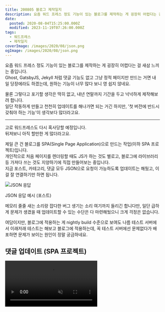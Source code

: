 ```yaml
---
title: 200805 블로그 제작일지
description: 요즘 워드 프레스 정도 기능이 있는 블로그를 제작하는 게 굉장히 어렵다는 걸 새삼 느끼는 중입니다.Ghost, GatsbyJS, Jekyll 처럼 댓글 기능도 없고 그냥 정적 페이지만 만드는 거면 내일 당장에라도 하겠는데, 원하는 기능이 너무 많다 보니 영 쉽지 않네요. 물론 그렇다고 포기할 생각은 딱히 없고, 내년 연말까지 기간을 두고 넉넉하게 제작해보려 합니다.일단 작동하게 만들고 천천히 업데이트를 해나가면
date:
  posted: 2020-08-04T15:25:00.000Z
  modified: 2023-11-19T07:26:00.000Z
tags:
  - 워드프레스
  - 제작일지
coverImage: /images/2020/08/json.png
ogImage: /images/2020/08/json.png
---
```


요즘 워드 프레스 정도 기능이 있는 블로그를 제작하는 게 굉장히 어렵다는 걸 새삼 느끼는 중입니다.  
Ghost, GatsbyJS, Jekyll 처럼 댓글 기능도 없고 그냥 정적 페이지만 만드는 거면 내일 당장에라도 하겠는데, 원하는 기능이 너무 많다 보니 영 쉽지 않네요.

물론 그렇다고 포기할 생각은 딱히 없고, 내년 연말까지 기간을 두고 넉넉하게 제작해보려 합니다.  
일단 작동하게 만들고 천천히 업데이트를 해나가면 되는 거긴 하지만, '첫 버전에 반드시 갖춰야 하는 기능'이 생각보다 많더라고요.

---

고로 워드프레스도 다시 혹사당할 예정입니다.  
뒤져보니 아직 할만한 게 많더라고요.

제일 큰 건 블로그를 SPA(Single Page Application)으로 만드는 작업(이하 SPA 프로젝트)입니다.  
개인적으로 처음 페이지를 렌더링할 때도 JS가 하는 것도 별로고, 블로그에 라이브러리 등 가져다 쓰는 것도 지양하기에 직접 만들어보는 중입니다.  
지금 포스트, 카테고리, 댓글 모두 JSON으로 요청이 가능하도록 업데이트는 해뒀고, 이걸 잘 연결하기만 하면 됩니다.

![JSON 응답](/images/2020/08/json.png)

JSON 응답 예시 (포스트)

메모리 줄줄 새는 소리랑 잡다한 버그 생기는 소리 여기까지 들리긴 합니다만, 일단 급하게 문제가 생겼을 때 업데이트할 수 있는 수단은 다 마련해뒀으니 크게 걱정은 없습니다.

여담이지만, 블로그에 적용하는 게 nightly build 수준으로 보여도 나름 테스트 서버에서 이래저래 테스트는 해보고 블로그에 적용하는데, 꼭 테스트 서버에선 문제없다가 배포하면 문제가 보이는 원인이 정말 궁금하네요.

## 댓글 업데이트 (SPA 프로젝트)

<video autoPlay playsInline muted loop src="/images/2020/08/update-comments.mp4" />

워드프레스 블로그 시작부터 댓글은 페이지 요청 없이 댓글 목록만 업데이트되게 잡다한 시도를 많이 했습니다.

변화를 감지해 변화된 내용만 업데이트한다는 게 여간 쉬운 일이 아니라 지금까진 그냥 댓글을 입력하면 댓글 목록을 통째로 업데이트해왔는데, 그렇게 무식하게 통째로 업데이트하는 것 자체가 마음이 아프고 댓글에 첨부한 파일도 다 다시 불러오는 모습이 여간 보기 불편한 게 아니었습니다.

댓글 목록을 JSON으로 만드는 것도 골머리를 많이 썩였는데, [wp\_list\_comments()](https://developer.wordpress.org/reference/functions/wp%5Flist%5Fcomments/)로 댓글 목록을 불러오니 최근에 쓴 댓글이 순서대로 들어있는 Array가 반환되더라고요.  
이걸 JS에서 부모를 찾아다 연결하려니 여간 골 아픈 일이 아닌지라 고민하던 와중에 [Walker\_Comment](https://developer.wordpress.org/reference/classes/walker%5Fcomment/)를 알게 되고 그나마 수월하게 작업했습니다.

이제 댓글 안에 답글 목록이 생성되긴 하는데, 다시 마주한 문제는 제 블로그 댓글 깊이(답글을 달 수 있는 답글)를 10으로 설정해뒀단 겁니다.

![댓글 리스트](/images/2020/08/comments-list.png)

편하게 그림으로 설명하자면 저렇게 아래로 가지를 10번 뻗을 수 있단 겁니다.  
그리고 저 목록의 변화를 감지해서 업데이트해야 하는 상황인 거고요.

아무리 생각해도 많이 어렵고, 투자 대비 이익이 많이 적기에, 그냥 댓글 깊이를 2로 바꾸고 881개 댓글을 모두 수정할 각오로 리스트를 확인하는데, 설정에서 깊이만 변경하면 굳이 별 수정을 하지 않아도 3단계 이상 댓글이 모두 2단계로 병합됩니다.  
워드프레스 개발진께 큰절 올리며 작업했습니다.

3단계 이상의 답글이 있을 땐 재귀함수 돌려가며 답글 목록 업데이트해야 했는데, 이젠 2단계가 끝이니 forEach 한 번만 돌리면 답글 목록 업데이트가 끝납니다.  
아직 무식하게 forEach로 저장해둔 원본 array랑 비교 중인데, 알고리즘 공부를 하지 않는 이상에야 이 이상 최적화가 될까 싶네요.  
알고리즘 공부도 시작할 때가 왔지 싶습니다.

---

추가로 댓글 목록도 Lazy Load로 불러옵니다.  
따라서 좌측 드로워에서 최근 댓글을 클릭하면 댓글의 위치가 아니라 댓글 목록 위치까지만 스크롤 합니다.

## 카테고리 페이지 업데이트 (SPA 프로젝트)

이건 원래 infinite scroll을 사용해 페이지 새로 고침이 없었는데, 이번에 작업하며 그냥 infinite scroll을 없앴습니다.  
검색엔진 최적화 문제로도 말이 많고, footer를 보기도 힘들고, 원하는 페이지로 단번에 건너뛰기도 힘든 여러모로 블로그엔 크게 어울리지 않는 형식 같아 페이지 목록이 표시되게 해뒀습니다.

아직 뒤로 가기 / 앞으로 가기 등으론 목록이 업데이트되지 않습니다…  
popstate 이벤트도 함부로 쓰다간 엉망진창 될 게 훤히 보여서 확실히 문제가 없다고 판단되면 업데이트할 예정입니다.

## 기타

* JS에서 무의미한 글로벌 변수와 함수를 제거했습니다.
* db에 접근을 최소화했습니다. 이젠 ttfb가 30ms 중반대도 나옵니다. 어쩌다 이렇게 성능에 집착하게 됐는지 모르겠네요.
* 쿠키에 SameSite 옵션을 추가했습니다.
* 404 페이지에 누락된 배경을 업데이트했습니다.
* 파이어폭스에도 커스텀 스크롤바를 적용했습니다.
* 적기 수치스럽지만 noreferrer를 noreferer로 적어뒀습니다. noreferrer로 업데이트했습니다.
* 댓글에 미디어 추가하는 함수를 최적화했으나, 이젠 의미가 없어져 버렸네요.

---

![git merge branch](/images/2020/08/merge-branch.png)

혼자 보는 커밋이라 메시지를 많이 대충 씁니다…😅

여담으로 이번에 작업하며 처음으로 branch를 분리해보고 병합해봤습니다.  
블로그에 업데이트하긴 많이 불안정한 기능인데, 테스트 서버에선 돌려야 하니 branch 분리해서 블로그 업데이트랑 테스트를 동시에 진행할 수 있어 편하더라고요. Git 없을 땐 어떻게들 개발했나 싶습니다.

블로그 업데이트랑 테스트를 같이 진행하다 보니 병합할 때 충돌이 엄청나게 나긴 했지만, vscode에서 그냥 코드 둘 다 보여주면서 어떤 걸 쓸지 물어봐 주더라고요. 클릭만 하면 해결됐습니다.
